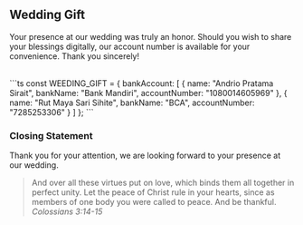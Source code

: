 ## Wedding Gift

Your presence at our wedding was truly an honor. Should you wish to share your blessings digitally, our account number is available for your convenience. Thank you sincerely!

<br />
```ts
const WEEDING_GIFT = {
  bankAccount: [
    {
      name: "Andrio Pratama Sirait",
      bankName: "Bank Mandiri",
      accountNumber: "1080014605969"
    },
    {
      name: "Rut Maya Sari Sihite",
      bankName: "BCA",
      accountNumber: "7285253306"
    }
  ]
};
```

### Closing Statement

Thank you for your attention, we are looking forward to your presence at our wedding.

> And over all these virtues put on love, which binds them all together in perfect unity. Let the peace of Christ rule in your hearts, since as members of one body you were called to peace. And be thankful. _Colossians 3:14-15_

